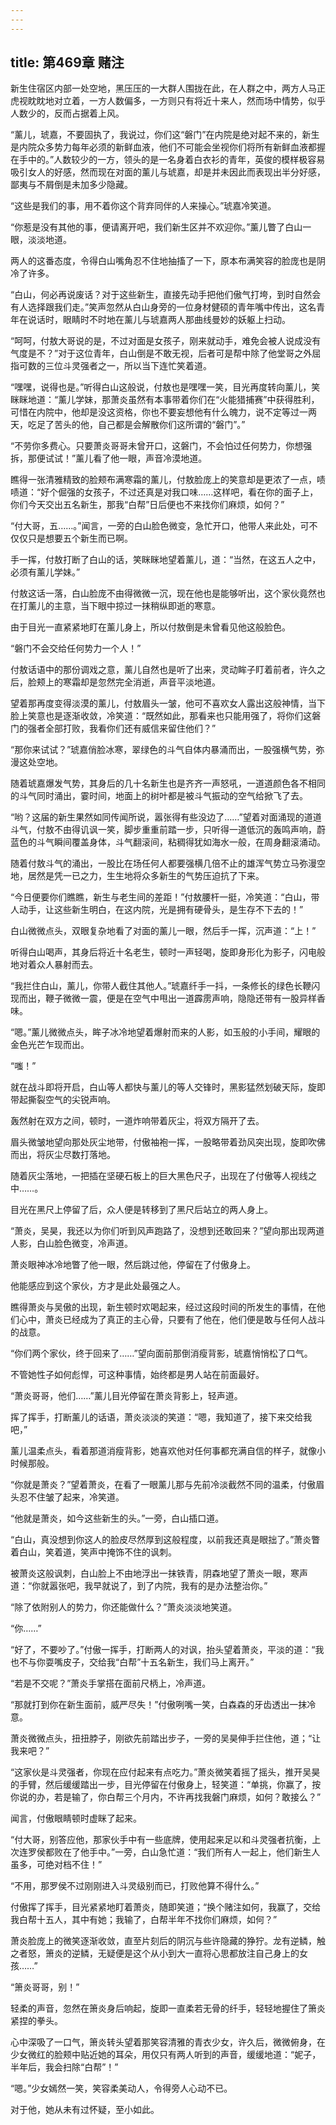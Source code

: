 ```yaml
---
---
---
```

title: 第469章 赌注
---



新生住宿区内部一处空地，黑压压的一大群人围拢在此，在人群之中，两方人马正虎视眈眈地对立着，一方人数偏多，一方则只有将近十来人，然而场中情势，似乎人数少的，反而占据着上风。

“薰儿，琥嘉，不要固执了，我说过，你们这“磐门”在内院是绝对起不来的，新生是内院众多势力每年必须的新鲜血液，他们不可能会坐视你们将所有新鲜血液都握在手中的。”人数较少的一方，领头的是一名身着白衣衫的青年，英俊的模样极容易吸引女人的好感，然而现在对面的薰儿与琥嘉，却是并未因此而表现出半分好感，鄙夷与不屑倒是未加多少隐藏。

“这些是我们的事，用不着你这个背弃同伴的人来操心。”琥嘉冷笑道。

“你惹是没有其他的事，便请离开吧，我们新生区并不欢迎你。”薰儿瞥了白山一眼，淡淡地道。

两人的这番态度，令得白山嘴角忍不住地抽搐了一下，原本布满笑容的脸庞也是阴冷了许多。

“白山，何必再说废话？对于这些新生，直接先动手把他们傲气打垮，到时自然会有人选择跟我们走。”笑声忽然从白山身旁的一位身材健硕的青年嘴中传出，这名青年在说话时，眼睛时不时地在薰儿与琥嘉两人那曲线曼妙的妖躯上扫动。

“呵呵，付敖大哥说的是，不过对面是女孩子，刚来就动手，难免会被人说成没有气度是不？”对于这位青年，白山倒是不敢无视，后者可是帮中除了他堂哥之外屈指可数的三位斗灵强者之一，所以当下连忙笑着道。

“嘿嘿，说得也是。”听得白山这般说，付敖也是嘿嘿一笑，目光再度转向薰儿，笑眯眯地道：“薰儿学妹，那萧炎虽然有本事带着你们在“火能猎捕赛”中获得胜利，可惜在内院中，他却是没这资格，你也不要妄想他有什么魄力，说不定等过一两天，吃足了苦头的他，自己都是会解散你们这所谓的“磐门”。”

“不劳你多费心。只要萧炎哥哥未曾开口，这磐门，不会怕过任何势力，你想强拆，那便试试！”薰儿看了他一眼，声音冷漠地道。

瞧得一张清雅精致的脸颊布满寒霜的薰儿，付敖脸庞上的笑意却是更浓了一点，啧啧道：“好个倔强的女孩子，不过还真是对我口味……这样吧，看在你的面子上，你们今天交出五名新生，那我“白帮”日后便也不来找你们麻烦，如何？”

“付大哥，五……。”闻言，一旁的白山脸色微变，急忙开口，他带人来此处，可不仅仅只是想要五个新生而已啊。

手一挥，付敖打断了白山的话，笑眯眯地望着薰儿，道：“当然，在这五人之中，必须有薰儿学妹。”

付敖这话一落，白山脸庞不由得微微一沉，现在他也是能够听出，这个家伙竟然也在打薰儿的主意，当下眼中掠过一抹稍纵即逝的寒意。

由于目光一直紧紧地盯在薰儿身上，所以付敖倒是未曾看见他这般脸色。

“磐门不会交给任何势力一个人！”

付敖话语中的那份调戏之意，薰儿自然也是听了出来，灵动眸子盯着前者，许久之后，脸颊上的寒霜却是忽然完全消逝，声音平淡地道。

望着那再度变得淡漠的薰儿，付敖眉头一皱，他可不喜欢女人露出这般神情，当下脸上笑意也是逐渐收敛，冷笑道：“既然如此，那看来也只能用强了，将你们这磐门的强者全部打败，我看你们还有威信来留住他们？”

“那你来试试？”琥嘉俏脸冰寒，翠绿色的斗气自体内暴涌而出，一股强横气势，弥漫这处空地。

随着琥嘉爆发气势，其身后的几十名新生也是齐齐一声怒吼，一道道颜色各不相同的斗气同时涌出，霎时间，地面上的树叶都是被斗气振动的空气给掀飞了去。

“哟？这届的新生果然如同传闻所说，嚣张得有些没边了……”望着对面涌现的道道斗气，付敖不由得讥讽一笑，脚步重重前踏一步，只听得一道低沉的轰鸣声响，蔚蓝色的斗气瞬间覆盖身体，斗气翻滚间，粘稠得犹如海水一般，在周身翻滚涌动。

随着付敖斗气的涌出，一股比在场任何人都要强横几倍不止的雄浑气势立马弥漫空地，居然是凭一已之力，生生地将众多新生的气势压迫抗了下来。

“今日便要你们瞧瞧，新生与老生间的差距！”付敖腰杆一挺，冷笑道：“白山，带人动手，让这些新生明白，在这内院，光是拥有硬骨头，是生存不下去的！”

白山微微点头，双眼复杂地看了对面的薰儿一眼，然后手一挥，沉声道：“上！”

听得白山喝声，其身后将近十名老生，顿时一声轻喝，旋即身形化为影子，闪电般地对着众人暴射而去。

“我拦住白山，薰儿，你带人截住其他人。”琥嘉纤手一抖，一条修长的绿色长鞭闪现而出，鞭子微微一震，便是在空气中甩出一道霹雳声响，隐隐还带有一股异样香味。

“嗯。”薰儿微微点头，眸子冰冷地望着爆射而来的人影，如玉般的小手间，耀眼的金色光芒乍现而出。

“嗤！”

就在战斗即将开启，白山等人都快与薰儿的等人交锋时，黑影猛然划破天际，旋即带起撕裂空气的尖锐声响。

轰然射在双方之间，顿时，一道炸响带着灰尘，将双方隔开了去。

眉头微皱地望向那处灰尘地带，付傲袖袍一挥，一股略带着劲风突出现，旋即吹佛而出，将灰尘尽数打落地。

随着灰尘落地，一把插在坚硬石板上的巨大黑色尺子，出现在了付傲等人视线之中……。

目光在黑尺上停留了后，众人便是转移到了黑尺后站立的两人身上。

“萧炎，吴昊，我还以为你们听到风声跑路了，没想到还敢回来？”望向那出现两道人影，白山脸色微变，冷声道。

萧炎眼神冰冷地瞥了他一眼，然后跳过他，停留在了付傲身上。

他能感应到这个家伙，方才是此处最强之人。

瞧得萧炎与吴傲的出现，新生顿时欢喝起来，经过这段时间的所发生的事情，在他们心中，萧炎已经成为了真正的主心骨，只要有了他在，他们便是敢与任何人战斗的战意。

“你们两个家伙，终于回来了……”望向面前那倒消瘦背影，琥嘉悄悄松了口气。

不管她性子如何彪悍，可这种事情，始终都是男人站在前面最好。

“萧炎哥哥，他们……”薰儿目光停留在萧炎背影上，轻声道。

挥了挥手，打断薰儿的话语，萧炎淡淡的笑道：“嗯，我知道了，接下来交给我吧，”

薰儿温柔点头，看着那道消瘦背影，她喜欢他对任何事都充满自信的样子，就像小时候那般。

“你就是萧炎？”望着萧炎，在看了一眼薰儿那与先前冷淡截然不同的温柔，付傲眉头忍不住皱了起来，冷笑道。

“他就是萧炎，如今这些新生的头。”一旁，白山插口道。

“白山，真没想到你这人的脸皮尽然厚到这般程度，以前我还真是眼拙了。”萧炎瞥着白山，笑着道，笑声中掩饰不住的讽刺。

被萧炎这般讽刺，白山脸上不由地浮出一抹铁青，阴森地望了萧炎一眼，寒声道：“你就嚣张吧，我早就说了，到了内院，我有的是办法整治你。”

“除了依附别人的势力，你还能做什么？”萧炎淡淡地笑道。

“你……”

“好了，不要吵了。”付傲一挥手，打断两人的对讽，抬头望着萧炎，平淡的道：“我也不与你耍嘴皮子，交给我“白帮”十五名新生，我们马上离开。”

“若是不交呢？”萧炎手掌搭在面前尺柄上，冷声道。

“那就打到你在新生面前，威严尽失！”付傲咧嘴一笑，白森森的牙齿透出一抹冷意。

萧炎微微点头，扭扭脖子，刚欲先前踏出步子，一旁的吴昊伸手拦住他，道；“让我来吧？”

“这家伙是斗灵强者，你现在应付起来有点吃力。”萧炎微笑着摇了摇头，推开吴昊的手臂，然后缓缓踏出一步，目光停留在付傲身上，轻笑道：“单挑，你赢了，按你说的办，若是输了，你白帮三个月内，不许再找我磐门麻烦，如何？敢接么？”

闻言，付傲眼睛顿时虚眯了起来。

“付大哥，别答应他，那家伙手中有一些底牌，使用起来足以和斗灵强者抗衡，上次连罗侯都败在了他手中。”一旁，白山急忙道：“我们所有人一起上，他们新生人虽多，可绝对档不住！”

“不用，那罗侯不过刚刚进入斗灵级别而已，打败他算不得什么。”

付傲挥了挥手，目光紧紧地盯着萧炎，随即笑道；“换个赌注如何，我赢了，交给我白帮十五人，其中有她；我输了，白帮半年不找你们麻烦，如何？”

萧炎脸庞上的微笑逐渐收敛，直至片刻后的阴沉与些许隐藏的狰狞。龙有逆鳞，触之者怒，箫炎的逆鳞，无疑便是这个从小到大一直将心思都放注自己身上的女孩……”

“箫炎哥哥，别！”

轻柔的声音，忽然在箫炎身后响起，旋即一直柔若无骨的纤手，轻轻地握住了箫炎紧捏的拳头。

心中深吸了一口气，箫炎转头望着那笑容清雅的青衣少女，许久后，微微俯身，在少女微红的脸颊中贴近她的耳朵，用仅只有两人听到的声音，缓缓地道：“妮子，半年后，我会扫除“白帮”！”

“嗯。”少女嫣然一笑，笑容柔美动人，令得旁人心动不已。

对于他，她从未有过怀疑，至小如此。